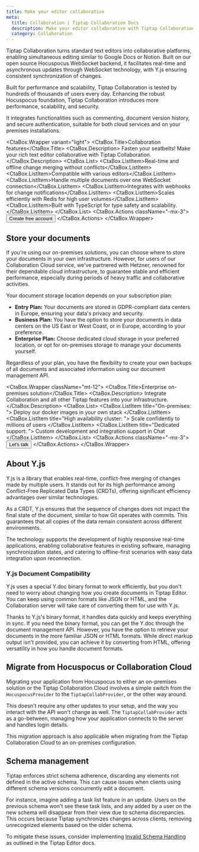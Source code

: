 ```yaml
---
title: Make your editor collaborative
meta:
  title: Collaboration | Tiptap Collaboration Docs
  description: Make your editor collaborative with Tiptap Collaboration on your premises or in our cloud. Learn more in our docs!
  category: Collaboration
---
```



Tiptap Collaboration turns standard text editors into collaborative platforms, enabling simultaneous editing similar to Google Docs or Notion. Built on our open source Hocuspocus WebSocket backend, it facilitates real-time and asynchronous updates through WebSocket technology, with Y.js ensuring consistent synchronization of changes.

Built for performance and scalability, Tiptap Collaboration is tested by hundreds of thousands of users every day. Enhancing the robust Hocuspocus foundation, Tiptap Collaboration introduces more performance, scalability, and security.

It integrates functionalities such as commenting, document version history, and secure authentication, suitable for both cloud services and on your premises installations.

<CtaBox.Wrapper variant="light">
  <CtaBox.Title>Collaboration features</CtaBox.Title>
  <CtaBox.Description>
    Fasten your seatbelts! Make your rich text editor collaborative with Tiptap Collaboration.
  </CtaBox.Description>
  <CtaBox.List>
    <CtaBox.ListItem>Real-time and offline change merging without conflicts</CtaBox.ListItem>
    <CtaBox.ListItem>Compatible with various editors</CtaBox.ListItem>
    <CtaBox.ListItem>Handle multiple documents over one WebSocket connection</CtaBox.ListItem>
    <CtaBox.ListItem>Integrates with webhooks for change notifications</CtaBox.ListItem>
    <CtaBox.ListItem>Scales efficiently with Redis for high user volumes</CtaBox.ListItem>
    <CtaBox.ListItem>Built with TypeScript for type safety and scalability.</CtaBox.ListItem>
  </CtaBox.List>
  <CtaBox.Actions className="-mx-3">
    <Button variant="tertiary" asChild>
      <VersionedLink href="https://cloud.tiptap.dev/">
        Create free account
        <ArrowRightIcon className="w-4 h-4" />
      </VersionedLink>
    </Button>
  </CtaBox.Actions>
</CtaBox.Wrapper>

## Store your documents

If you're using our on-premises solutions, you can choose where to store your documents in your own infrastructure. However, for users of our Collaboration Cloud service, we've partnered with Hetzner, renowned for their dependable cloud infrastructure, to guarantee stable and efficient performance, especially during periods of heavy traffic and collaborative activities.

Your document storage location depends on your subscription plan:

- **Entry Plan:** Your documents are stored in GDPR-compliant data centers in Europe, ensuring your data's privacy and security.
- **Business Plan:** You have the option to store your documents in data centers on the US East or West Coast, or in Europe, according to your preference.
- **Enterprise Plan:** Choose dedicated cloud storage in your preferred location, or opt for on-premises storage to manage your documents yourself.

Regardless of your plan, you have the flexibility to create your own backups of all documents and associated information using our document management API.

<CtaBox.Wrapper className="mt-12">
  <CtaBox.Title>Enterprise on-premises solution</CtaBox.Title>
  <CtaBox.Description>
    Integrate Collaboration and all other Tiptap features into your infrastructure.
  </CtaBox.Description>
  <CtaBox.List>
    <CtaBox.ListItem title="On-premises: ">
      Deploy our docker images in your own stack
    </CtaBox.ListItem>
    <CtaBox.ListItem title="High availability cluster: ">
      Scale confidently to millions of users
    </CtaBox.ListItem>
    <CtaBox.ListItem title="Dedicated support: ">
      Custom development and integration support in Chat
    </CtaBox.ListItem>
  </CtaBox.List>
  <CtaBox.Actions className="-mx-3">
    <Button className="text-white/80 hover:text-white/100" variant="tertiary" asChild>
      <VersionedLink href="https://45pg7sjo8uw.typeform.com/to/DRCOgZGi">
        Let's talk
        <ArrowRightIcon className="w-4 h-4" />
      </VersionedLink>
    </Button>
  </CtaBox.Actions>
</CtaBox.Wrapper>

## About Y.js

Y.js is a library that enables real-time, conflict-free merging of changes made by multiple users. It stands out for its high performance among Conflict-Free Replicated Data Types (CRDTs), offering significant efficiency advantages over similar technologies.

As a CRDT, Y.js ensures that the sequence of changes does not impact the final state of the document, similar to how Git operates with commits. This guarantees that all copies of the data remain consistent across different environments.

The technology supports the development of highly responsive real-time applications, enabling collaborative features in existing software, managing synchronization states, and catering to offline-first scenarios with easy data integration upon reconnection.

### Y.js Document Compatibility

Y.js uses a special Y.doc binary format to work efficiently, but you don't need to worry about changing how you create documents in Tiptap Editor. You can keep using common formats like JSON or HTML, and the Collaboration server will take care of converting them for use with Y.js.

Thanks to Y.js's binary format, it handles data quickly and keeps everything in sync. If you need the binary format, you can get the Y.doc through the document management API. However, you have the option to retrieve your documents in the more familiar JSON or HTML formats. While direct markup output isn't provided, you can achieve it by converting from HTML, offering versatility in how you handle document formats.

## Migrate from Hocuspocus or Collaboration Cloud

Migrating your application from Hocuspocus to either an on-premises solution or the Tiptap Collaboration Cloud involves a simple switch from the `HocuspocusProvider` to the `TiptapCollabProvider`, or the other way around.

This doesn't require any other updates to your setup, and the way you interact with the API won't change as well. The `TiptapCollabProvider` acts as a go-between, managing how your application connects to the server and handles login details.

This migration approach is also applicable when migrating from the Tiptap Collaboration Cloud to an on-premises configuration.

## Schema management

Tiptap enforces strict schema adherence, discarding any elements not defined in the active schema. This can cause issues when clients using different schema versions concurrently edit a document.

For instance, imagine adding a task list feature in an update. Users on the previous schema won't see these task lists, and any added by a user on the new schema will disappear from their view due to schema discrepancies. This occurs because Tiptap synchronizes changes across clients, removing unrecognized elements based on the older schema.

To mitigate these issues, consider implementing [Invalid Schema Handling](/editor/core-concepts/schema#invalid-schema-handling) as outlined in the Tiptap Editor docs.
